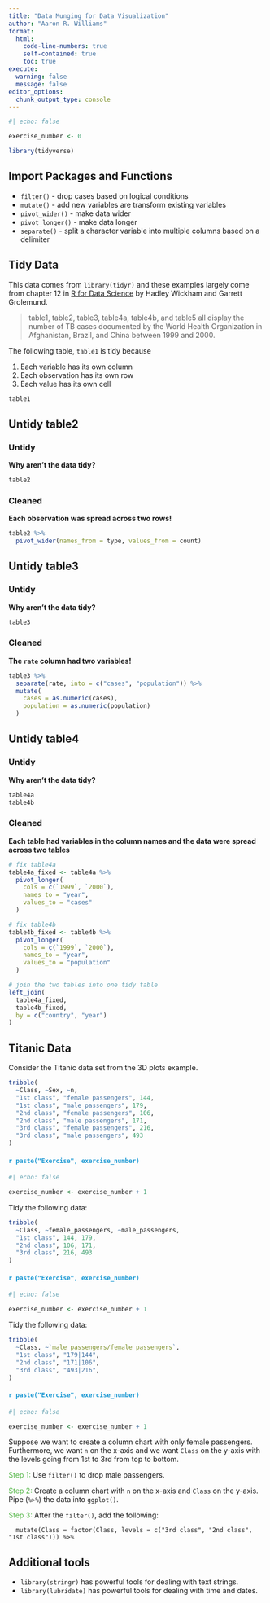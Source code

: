 ```yaml
---
title: "Data Munging for Data Visualization"
author: "Aaron R. Williams"
format: 
  html: 
    code-line-numbers: true
    self-contained: true
    toc: true
execute: 
  warning: false
  message: false
editor_options: 
  chunk_output_type: console
---
```


```r
#| echo: false

exercise_number <- 0

```

```r
library(tidyverse)

```

## Import Packages and Functions

* `filter()` - drop cases based on logical conditions
* `mutate()` - add new variables are transform existing variables
* `pivot_wider()` - make data wider
* `pivot_longer()` - make data longer
* `separate()` - split a character variable into multiple columns based on a delimiter

## Tidy Data

This data comes from `library(tidyr)` and these examples largely come from chapter 12 in [R for Data Science](https://r4ds.had.co.nz/tidy-data.html) by Hadley Wickham and Garrett Grolemund.

> table1, table2, table3, table4a, table4b, and table5 all display the number of TB cases documented by the World Health Organization in Afghanistan, Brazil, and China between 1999 and 2000. 

The following table, `table1` is tidy because

1. Each variable has its own column
2. Each observation has its own row
3. Each value has its own cell

```r
table1

```

## Untidy table2 {.tabset}

### Untidy

**Why aren't the data tidy?**

```r
table2

```

### Cleaned

**Each observation was spread across two rows!**

```r
table2 %>%
  pivot_wider(names_from = type, values_from = count)

```

## Untidy table3 {.tabset}

### Untidy

**Why aren't the data tidy?**

```r
table3

```

### Cleaned

**The `rate` column had two variables!**

```r
table3 %>%
  separate(rate, into = c("cases", "population")) %>%
  mutate(
    cases = as.numeric(cases),
    population = as.numeric(population)
  )

```

## Untidy table4 {.tabset}

### Untidy

**Why aren't the data tidy?**

```r
table4a
table4b

```

### Cleaned

**Each table had variables in the column names and the data were spread across two tables**

```r
# fix table4a
table4a_fixed <- table4a %>%
  pivot_longer(
    cols = c(`1999`, `2000`), 
    names_to = "year", 
    values_to = "cases"
  )

# fix table4b
table4b_fixed <- table4b %>%
  pivot_longer(
    cols = c(`1999`, `2000`), 
    names_to = "year", 
    values_to = "population"
  )

# join the two tables into one tidy table
left_join(
  table4a_fixed, 
  table4b_fixed, 
  by = c("country", "year")
)

```

## Titanic Data

Consider the Titanic data set from the 3D plots example. 

```r
tribble(
  ~Class, ~Sex, ~n,
  "1st class", "female passengers", 144,
  "1st class", "male passengers", 179,
  "2nd class", "female passengers", 106,
  "2nd class", "male passengers", 171, 
  "3rd class", "female passengers", 216,
  "3rd class", "male passengers", 493
)


```

::: callout

#### [`r paste("Exercise", exercise_number)`]{style="color:#1696d2;"}

```r
#| echo: false

exercise_number <- exercise_number + 1

```

Tidy the following data:

```r
tribble(
  ~Class, ~female_passengers, ~male_passengers,
  "1st class", 144, 179,
  "2nd class", 106, 171,
  "3rd class", 216, 493
)

```

:::

::: callout

#### [`r paste("Exercise", exercise_number)`]{style="color:#1696d2;"}

```r
#| echo: false

exercise_number <- exercise_number + 1

```

Tidy the following data:

```r
tribble(
  ~Class, ~`male passengers/female passengers`,
  "1st class", "179|144",
  "2nd class", "171|106",
  "3rd class", "493|216",
)

```

:::

::: callout

#### [`r paste("Exercise", exercise_number)`]{style="color:#1696d2;"}

```r
#| echo: false

exercise_number <- exercise_number + 1

```

Suppose we want to create a column chart with only female passengers. Furthermore, we want `n` on the x-axis and we want `Class` on the y-axis with the levels going from 1st to 3rd from top to bottom.

<font color="#55b748">Step 1:</font> Use `filter()` to drop male passengers. 

<font color="#55b748">Step 2:</font> Create a column chart with `n` on the x-axis and `Class` on the y-axis. Pipe (`%>%`) the data into `ggplot()`. 

<font color="#55b748">Step 3:</font> After the `filter()`, add the following:

```
  mutate(Class = factor(Class, levels = c("3rd class", "2nd class", "1st class"))) %>%

```

:::

## Additional tools

* `library(stringr)` has powerful tools for dealing with text strings.
* `library(lubridate)` has powerful tools for dealing with time and dates.
